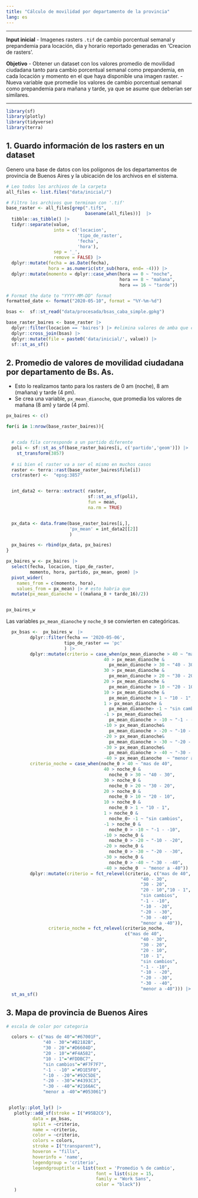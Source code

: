 ```yaml
---
title: "Cálculo de movilidad por departamento de la provincia"
lang: es
---
```


---

**Input inicial**
- Imagenes rasters `.tif` de cambio porcentual semanal y prepandemia para
locación, dia y horario reportado generadas en 'Creacion de rasters'.

**Objetivo**
- Obtener un dataset con los valores promedio de movilidad ciudadana tanto para 
cambio porcentual semanal como prepandemia, en cada locación y momento en el
que haya disponible una imagen raster.
- Nueva variable que promedie los valores de cambio porcentual semanal como 
prepandemia para mañana y tarde, ya que se asume que deberían ser similares.

---




```r
library(sf)
library(plotly)
library(tidyverse)
library(terra)
```

## 1. Guardo información de los rasters en un dataset 

Genero una base de datos con los polígonos de los departamentos de provincia
de Buenos Aires y la ubicación de los archivos en el sistema.

```r

# Leo todos los archivos de la carpeta
all_files <- list.files("data/inicial/")

# Filtro los archivos que terminan con '.tif'
base_raster <- all_files[grep(".tif$",
                              basename(all_files))]  |>
  tibble::as_tibble() |>
  tidyr::separate(value,
                  into = c('locacion',
                           'tipo_de_raster',
                           'fecha',
                           'hora'),
                  sep = '_',
                  remove = FALSE) |>
  dplyr::mutate(fecha = as.Date(fecha),
                hora = as.numeric(str_sub(hora, end= -4))) |>
  dplyr::mutate(momento = dplyr::case_when(hora == 0 ~ "noche",
                                           hora == 8 ~ "mañana",
                                           hora == 16 ~ "tarde"))

# Format the date to "YYYY-MM-DD" format
formatted_date <- format("2020-05-10", format = "%Y-%m-%d")

bsas <-  sf::st_read("data/procesada/bsas_caba_simple.gpkg")

base_raster_baires <- base_raster |>
  dplyr::filter(locacion == 'baires') |> #elimina valores de amba que coinciden
  dplyr::cross_join(bsas) |>
  dplyr::mutate(file = paste0('data/inicial/', value)) |>
  sf::st_as_sf()

```


## 2. Promedio de valores de movilidad ciudadana por departamento de Bs. As.
- Esto lo realizamos tanto para los rasters de 0 am (noche), 8 am (mañana) y
tarde (4 pm).
- Se crea una variable, `px_mean_dianoche`, que promedia los valores de
mañana (8 am) y tarde (4 pm).

```r

px_baires <- c()

for(i in 1:nrow(base_raster_baires)){


  # cada fila corresponde a un partido diferente
  poli <- sf::st_as_sf(base_raster_baires[i, c('partido','geom')]) |>
    st_transform(3857)
  
  # si bien el raster va a ser el mismo en muchos casos
  raster <- terra::rast(base_raster_baires$file[i])
  crs(raster) <-  "epsg:3857"


  int_data2 <- terra::extract( raster,
                               sf::st_as_sf(poli),
                               fun = mean,
                               na.rm = TRUE)


  px_data <- data.frame(base_raster_baires[i,],
                        'px_mean' = int_data2[[2]] 
                        )

  px_baires <- rbind(px_data, px_baires)
}

px_baires_w <- px_baires |>
  select(fecha, locacion, tipo_de_raster, 
         momento, hora, partido, px_mean, geom) |>
  pivot_wider(
    names_from = c(momento, hora),
    values_from = px_mean) |> # esto habria que
  mutate(px_mean_dianoche = ((mañana_8 + tarde_16)/2))


px_baires_w 

```

Las variables `px_mean_dianoche` y `noche_0` se convierten en categóricas.

```r
  px_bsas <-  px_baires_w  |>
         dplyr::filter(fecha == '2020-05-06',
                      tipo_de_raster == 'pc'
                      ) |>
         dplyr::mutate(criterio = case_when(px_mean_dianoche > 40 ~ "mas de 40",
                                     40 > px_mean_dianoche &
                                       px_mean_dianoche > 30 ~ "40 - 30",
                                     30 > px_mean_dianoche &
                                       px_mean_dianoche > 20 ~ "30 - 20",
                                     20 > px_mean_dianoche &
                                       px_mean_dianoche > 10 ~ "20 - 10",
                                     10 > px_mean_dianoche & 
                                       px_mean_dianoche > 1 ~ "10 - 1",
                                     1 > px_mean_dianoche &
                                       px_mean_dianoche> -1 ~ "sin cambios",
                                     -1 > px_mean_dianoche& 
                                       px_mean_dianoche > -10 ~ "-1 - -10",
                                     -10 > px_mean_dianoche& 
                                       px_mean_dianoche > -20 ~ "-10 - -20",
                                     -20 > px_mean_dianoche& 
                                       px_mean_dianoche > -30 ~ "-20 - -30",
                                     -30 > px_mean_dianoche& 
                                       px_mean_dianoche > -40 ~ "-30 - -40",
                                     -40 > px_mean_dianoche  ~ "menor a -40"),
         criterio_noche = case_when(noche_0 > 40 ~ "mas de 40",
                                     40 > noche_0 &
                                       noche_0 > 30 ~ "40 - 30",
                                     30 > noche_0 &
                                       noche_0 > 20 ~ "30 - 20",
                                     20 > noche_0 &
                                       noche_0 > 10 ~ "20 - 10",
                                     10 > noche_0 &
                                       noche_0 > 1 ~ "10 - 1",
                                     1 > noche_0 &
                                       noche_0> -1 ~ "sin cambios",
                                     -1 > noche_0 &
                                       noche_0 > -10 ~ "-1 - -10",
                                     -10 > noche_0 &
                                       noche_0 > -20 ~ "-10 - -20",
                                     -20 > noche_0 &
                                       noche_0 > -30 ~ "-20 - -30",
                                     -30 > noche_0 &
                                       noche_0 > -40 ~ "-30 - -40",
                                     -40 > noche_0  ~ "menor a -40")) |>
         dplyr::mutate(criterio = fct_relevel(criterio, c("mas de 40", 
                                                   "40 - 30",
                                                   "30 - 20",
                                                   "20 - 10","10 - 1",
                                                   "sin cambios",
                                                   "-1 - -10", 
                                                   "-10 - -20",
                                                   "-20 - -30", 
                                                   "-30 - -40",
                                                   "menor a -40")),
                criterio_noche = fct_relevel(criterio_noche, 
                                             c("mas de 40", 
                                                   "40 - 30",
                                                   "30 - 20",
                                                   "20 - 10",
                                                   "10 - 1",
                                                   "sin cambios",
                                                   "-1 - -10", 
                                                   "-10 - -20",
                                                   "-20 - -30", 
                                                   "-30 - -40",
                                                   "menor a -40"))) |>
  st_as_sf()

```



## 3. Mapa de provincia de Buenos Aires


```r


# escala de color por categoria

  colors <- c("mas de 40"="#67001F",
              "40 - 30"="#B2182B",
              "30 - 20"="#D6604D",
              "20 - 10"="#F4A582",
              "10 - 1"="#FDDBC7",
              "sin cambios"="#F7F7F7",
              "-1 - -10" ="#D1E5F0",
              "-10 - -20"="#92C5DE",
              "-20 - -30"="#4393C3",
              "-30 - -40"="#2166AC",
              "menor a -40"="#053061")


 plotly::plot_ly() |>
   plotly::add_sf(stroke = I("#95B2C6"),
          data = px_bsas,
          split = ~criterio,
          name = ~criterio,
          color = ~criterio,
          colors = colors,
          stroke = I("transparent"),
          hoveron = "fills",
          hoverinfo = 'name',
          legendgroup = 'criterio',
          legendgrouptitle = list(text = 'Promedio % de cambio',
                                  font = list(size = 15,
                                  family = "Work Sans",
                                  color = "black"))
   ) 
 
```

